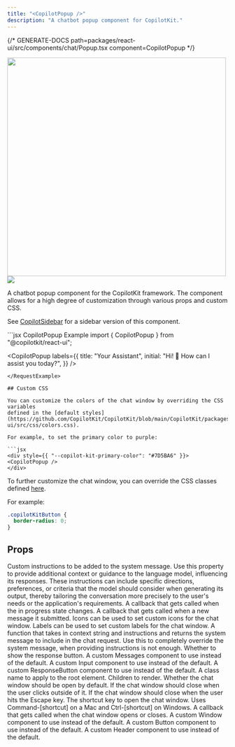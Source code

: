 ```yaml
---
title: "<CopilotPopup />"
description: "A chatbot popup component for CopilotKit."
---
```


{/* GENERATE-DOCS path=packages/react-ui/src/components/chat/Popup.tsx component=CopilotPopup */}
 
<img src="/images/CopilotPopup/CopilotPopup.gif" width="500" />
 
<img referrerPolicy="no-referrer-when-downgrade" src="https://static.scarf.sh/a.png?x-pxid=a9b290bb-38f9-4518-ac3b-8f54fdbf43be" />
 
A chatbot popup component for the CopilotKit framework. The component allows for a high degree
of customization through various props and custom CSS.
 
See [CopilotSidebar](./CopilotSidebar) for a sidebar version of this component.
 
<RequestExample>
  ```jsx CopilotPopup Example
  import { CopilotPopup } from "@copilotkit/react-ui";
 
  <CopilotPopup
    labels={{
      title: "Your Assistant",
      initial: "Hi! 👋 How can I assist you today?",
    }}
  />
  ```
</RequestExample>
 
## Custom CSS
 
You can customize the colors of the chat window by overriding the CSS variables
defined in the [default styles](https://github.com/CopilotKit/CopilotKit/blob/main/CopilotKit/packages/react-ui/src/css/colors.css).
 
For example, to set the primary color to purple:
 
```jsx
<div style={{ "--copilot-kit-primary-color": "#7D5BA6" }}>
  <CopilotPopup />
</div>
```
 
To further customize the chat window, you can override the CSS classes defined
[here](https://github.com/CopilotKit/CopilotKit/blob/main/CopilotKit/packages/react-ui/src/css/).
 
For example:
 
```css
.copilotKitButton {
  border-radius: 0;
}
```

## Props

<ResponseField name="instructions" type="string" >
Custom instructions to be added to the system message. Use this property to
  provide additional context or guidance to the language model, influencing
  its responses. These instructions can include specific directions,
  preferences, or criteria that the model should consider when generating
  its output, thereby tailoring the conversation more precisely to the
  user's needs or the application's requirements.
</ResponseField>

<ResponseField name="onInProgress" type="(inProgress: boolean) => void" >
A callback that gets called when the in progress state changes.
</ResponseField>

<ResponseField name="onSubmitMessage" type="(message: string) => void" >
A callback that gets called when a new message it submitted.
</ResponseField>

<ResponseField name="icons" type="CopilotChatIcons" >
Icons can be used to set custom icons for the chat window.
</ResponseField>

<ResponseField name="labels" type="CopilotChatLabels" >
Labels can be used to set custom labels for the chat window.
</ResponseField>

<ResponseField name="makeSystemMessage" type="SystemMessageFunction" >
A function that takes in context string and instructions and returns
  the system message to include in the chat request.
  Use this to completely override the system message, when providing
  instructions is not enough.
</ResponseField>

<ResponseField name="showResponseButton" type="boolean" >
Whether to show the response button.
</ResponseField>

<ResponseField name="Messages" type="React.ComponentType<MessagesProps>" >
A custom Messages component to use instead of the default.
</ResponseField>

<ResponseField name="Input" type="React.ComponentType<InputProps>" >
A custom Input component to use instead of the default.
</ResponseField>

<ResponseField name="ResponseButton" type="React.ComponentType<ResponseButtonProps>" >
A custom ResponseButton component to use instead of the default.
</ResponseField>

<ResponseField name="className" type="string" >
A class name to apply to the root element.
</ResponseField>

<ResponseField name="children" type="React.ReactNode" >
Children to render.
</ResponseField>

<ResponseField name="defaultOpen" type="boolean" >
Whether the chat window should be open by default.
</ResponseField>

<ResponseField name="clickOutsideToClose" type="boolean" >
If the chat window should close when the user clicks outside of it.
</ResponseField>

<ResponseField name="hitEscapeToClose" type="boolean" >
If the chat window should close when the user hits the Escape key.
</ResponseField>

<ResponseField name="shortcut" type="string" >
The shortcut key to open the chat window.
  Uses Command-[shortcut] on a Mac and Ctrl-[shortcut] on Windows.
</ResponseField>

<ResponseField name="onSetOpen" type="(open: boolean) => void" >
A callback that gets called when the chat window opens or closes.
</ResponseField>

<ResponseField name="Window" type="React.ComponentType<WindowProps>" >
A custom Window component to use instead of the default.
</ResponseField>

<ResponseField name="Button" type="React.ComponentType<ButtonProps>" >
A custom Button component to use instead of the default.
</ResponseField>

<ResponseField name="Header" type="React.ComponentType<HeaderProps>" >
A custom Header component to use instead of the default.
</ResponseField>

